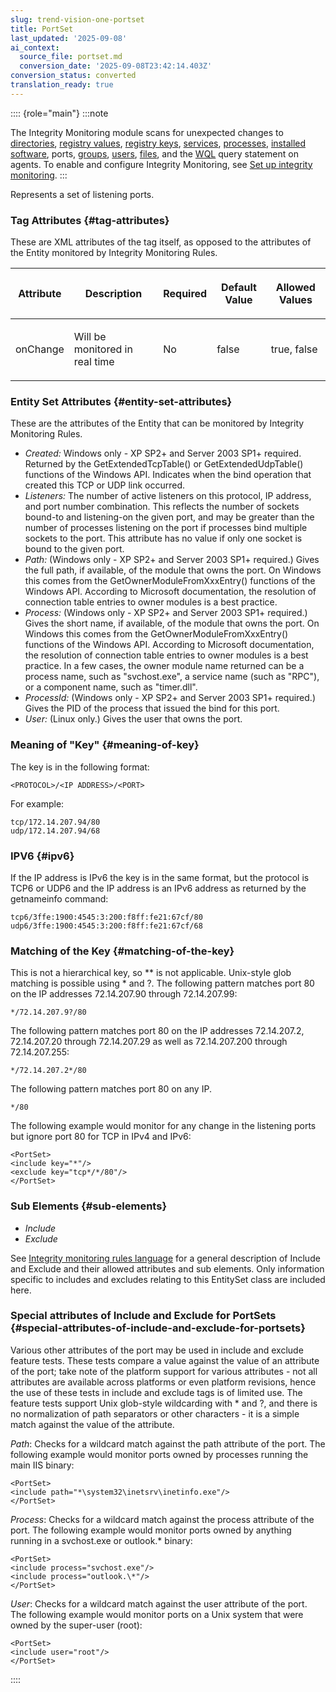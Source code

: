 ```yaml
---
slug: trend-vision-one-portset
title: PortSet
last_updated: '2025-09-08'
ai_context:
  source_file: portset.md
  conversion_date: '2025-09-08T23:42:14.403Z'
conversion_status: converted
translation_ready: true
---
```


:::: {role="main"}
:::note

The Integrity Monitoring module scans for unexpected changes to [directories](directoryset.mdx), [registry values](registryvalueset.mdx), [registry keys](registrykeyset.mdx), [services](serviceset.mdx), [processes](processset.mdx), [installed software](installedsoftwareset.mdx), ports, [groups](groupset.mdx), [users](userset.mdx), [files](fileset.mdx), and the [WQL](wqlset.mdx) query statement on agents. To enable and configure Integrity Monitoring, see [Set up integrity monitoring](set-up-integrity-monitoring.mdx).
:::

Represents a set of listening ports.

### Tag Attributes {#tag-attributes}

These are XML attributes of the tag itself, as opposed to the attributes of the Entity monitored by Integrity Monitoring Rules.

<table>
<thead>
<tr>
<th><p>Attribute</p></th>
<th><p>Description</p></th>
<th><p>Required</p></th>
<th><p>Default Value</p></th>
<th><p>Allowed Values</p></th>
</tr>
</thead>
<tbody>
<tr>
<td><p>onChange</p></td>
<td><p>Will be monitored in real time</p></td>
<td><p>No</p></td>
<td><p>false</p></td>
<td><p>true, false</p></td>
</tr>
</tbody>
</table>

### Entity Set Attributes {#entity-set-attributes}

These are the attributes of the Entity that can be monitored by Integrity Monitoring Rules.

- *Created:* Windows only - XP SP2+ and Server 2003 SP1+ required. Returned by the GetExtendedTcpTable() or GetExtendedUdpTable() functions of the Windows API. Indicates when the bind operation that created this TCP or UDP link occurred.
- *Listeners:* The number of active listeners on this protocol, IP address, and port number combination. This reflects the number of sockets bound-to and listening-on the given port, and may be greater than the number of processes listening on the port if processes bind multiple sockets to the port. This attribute has no value if only one socket is bound to the given port.
- *Path:* (Windows only - XP SP2+ and Server 2003 SP1+ required.) Gives the full path, if available, of the module that owns the port. On Windows this comes from the GetOwnerModuleFromXxxEntry() functions of the Windows API. According to Microsoft documentation, the resolution of connection table entries to owner modules is a best practice.
- *Process:* (Windows only - XP SP2+ and Server 2003 SP1+ required.) Gives the short name, if available, of the module that owns the port. On Windows this comes from the GetOwnerModuleFromXxxEntry() functions of the Windows API. According to Microsoft documentation, the resolution of connection table entries to owner modules is a best practice. In a few cases, the owner module name returned can be a process name, such as "svchost.exe", a service name (such as "RPC"), or a component name, such as "timer.dll".
- *ProcessId:* (Windows only - XP SP2+ and Server 2003 SP1+ required.) Gives the PID of the process that issued the bind for this port.
- *User:* (Linux only.) Gives the user that owns the port.

### Meaning of "Key" {#meaning-of-key}

The key is in the following format:

`<PROTOCOL>/<IP ADDRESS>/<PORT>`

For example:

``` codeblock
tcp/172.14.207.94/80  
udp/172.14.207.94/68
```

### IPV6 {#ipv6}

If the IP address is IPv6 the key is in the same format, but the protocol is TCP6 or UDP6 and the IP address is an IPv6 address as returned by the getnameinfo command:

``` codeblock
tcp6/3ffe:1900:4545:3:200:f8ff:fe21:67cf/80
udp6/3ffe:1900:4545:3:200:f8ff:fe21:67cf/68
```

### Matching of the Key {#matching-of-the-key}

This is not a hierarchical key, so \*\* is not applicable. Unix-style glob matching is possible using \* and ?. The following pattern matches port 80 on the IP addresses 72.14.207.90 through 72.14.207.99:

`*/72.14.207.9?/80`

The following pattern matches port 80 on the IP addresses 72.14.207.2, 72.14.207.20 through 72.14.207.29 as well as 72.14.207.200 through 72.14.207.255:

`*/72.14.207.2*/80`

The following pattern matches port 80 on any IP.

`*/80`

The following example would monitor for any change in the listening ports but ignore port 80 for TCP in IPv4 and IPv6:

``` codeblock
<PortSet>
<include key="*"/>
<exclude key="tcp*/*/80"/>
</PortSet>
```

### Sub Elements {#sub-elements}

- *Include*
- *Exclude*

See [Integrity monitoring rules language](integrity-monitoring-language-swp.mdx) for a general description of Include and Exclude and their allowed attributes and sub elements. Only information specific to includes and excludes relating to this EntitySet class are included here.

### Special attributes of Include and Exclude for PortSets {#special-attributes-of-include-and-exclude-for-portsets}

Various other attributes of the port may be used in include and exclude feature tests. These tests compare a value against the value of an attribute of the port; take note of the platform support for various attributes - not all attributes are available across platforms or even platform revisions, hence the use of these tests in include and exclude tags is of limited use. The feature tests support Unix glob-style wildcarding with \* and ?, and there is no normalization of path separators or other characters - it is a simple match against the value of the attribute.

*Path*: Checks for a wildcard match against the path attribute of the port. The following example would monitor ports owned by processes running the main IIS binary:

``` codeblock
<PortSet>
<include path="*\system32\inetsrv\inetinfo.exe"/>
</PortSet>
```

*Process*: Checks for a wildcard match against the process attribute of the port. The following example would monitor ports owned by anything running in a svchost.exe or outlook.\* binary:

``` codeblock
<PortSet>
<include process="svchost.exe"/>
<include process="outlook.\*"/>
</PortSet>
```

*User*: Checks for a wildcard match against the user attribute of the port. The following example would monitor ports on a Unix system that were owned by the super-user (root):

``` codeblock
<PortSet>
<include user="root"/>
</PortSet>
```
::::
